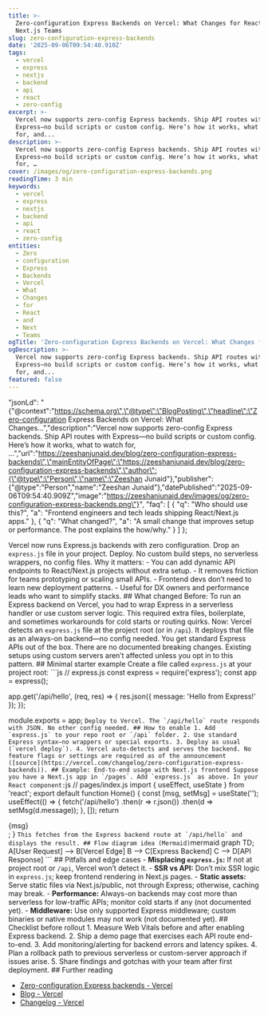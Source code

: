 ```yaml
---
title: >-
  Zero-configuration Express Backends on Vercel: What Changes for React and
  Next.js Teams
slug: zero-configuration-express-backends
date: '2025-09-06T09:54:40.910Z'
tags:
  - vercel
  - express
  - nextjs
  - backend
  - api
  - react
  - zero-config
excerpt: >-
  Vercel now supports zero-config Express backends. Ship API routes with
  Express—no build scripts or custom config. Here’s how it works, what to watch
  for, and...
description: >-
  Vercel now supports zero-config Express backends. Ship API routes with
  Express—no build scripts or custom config. Here’s how it works, what to watch
  for, …
cover: /images/og/zero-configuration-express-backends.png
readingTime: 3 min
keywords:
  - vercel
  - express
  - nextjs
  - backend
  - api
  - react
  - zero-config
entities:
  - Zero
  - configuration
  - Express
  - Backends
  - Vercel
  - What
  - Changes
  - for
  - React
  - and
  - Next
  - Teams
ogTitle: 'Zero-configuration Express Backends on Vercel: What Changes for React…'
ogDescription: >-
  Vercel now supports zero-config Express backends. Ship API routes with
  Express—no build scripts or custom config. Here’s how it works, what to watch
  for, and...
featured: false
---
```

  "jsonLd": "{\"@context\":\"https://schema.org\",\"@type\":\"BlogPosting\",\"headline\":\"Zero-configuration Express Backends on Vercel: What Changes…\",\"description\":\"Vercel now supports zero-config Express backends. Ship API routes with Express—no build scripts or custom config. Here’s how it works, what to watch for, …\",\"url\":\"https://zeeshanjunaid.dev/blog/zero-configuration-express-backends\",\"mainEntityOfPage\":\"https://zeeshanjunaid.dev/blog/zero-configuration-express-backends\",\"author\":{\"@type\":\"Person\",\"name\":\"Zeeshan Junaid\"},\"publisher\":{\"@type\":\"Person\",\"name\":\"Zeeshan Junaid\"},\"datePublished\":\"2025-09-06T09:54:40.909Z\",\"image\":\"https://zeeshanjunaid.dev/images/og/zero-configuration-express-backends.png\"}",
  "faq": [
    {
      "q": "Who should use this?",
      "a": "Frontend engineers and tech leads shipping React/Next.js apps."
    },
    {
      "q": "What changed?",
      "a": "A small change that improves setup or performance. The post explains the how/why."
    }
  ]
};

Vercel now runs Express.js backends with zero configuration. Drop an `express.js` file in your project. Deploy. No custom build steps, no serverless wrappers, no config files. Why it matters: - You can add dynamic API endpoints to React/Next.js projects without extra setup. - It removes friction for teams prototyping or scaling small APIs. - Frontend devs don’t need to learn new deployment patterns. - Useful for DX owners and performance leads who want to simplify stacks. ## What changed Before: To run an Express backend on Vercel, you had to wrap Express in a serverless handler or use custom server logic. This required extra files, boilerplate, and sometimes workarounds for cold starts or routing quirks. Now: Vercel detects an `express.js` file at the project root (or in `/api`). It deploys that file as an always-on backend—no config needed. You get standard Express APIs out of the box. There are no documented breaking changes. Existing setups using custom servers aren’t affected unless you opt in to this pattern. ## Minimal starter example Create a file called `express.js` at your project root: ```js
// express.js
const express = require('express');
const app = express();

app.get('/api/hello', (req, res) => {
  res.json({ message: 'Hello from Express!' });
});

module.exports = app;
``` Deploy to Vercel. The `/api/hello` route responds with JSON. No other config needed. ## How to enable 1. Add `express.js` to your repo root or `/api` folder. 2. Use standard Express syntax—no wrappers or special exports. 3. Deploy as usual (`vercel deploy`). 4. Vercel auto-detects and serves the backend. No feature flags or settings are required as of the announcement ([source](https://vercel.com/changelog/zero-configuration-express-backends)). ## Example: End-to-end usage with Next.js frontend Suppose you have a Next.js app in `/pages`. Add `express.js` as above. In your React component: ```js
// pages/index.js
import { useEffect, useState } from 'react';
export default function Home() {
  const [msg, setMsg] = useState('');
  useEffect(() => {
    fetch('/api/hello')
      .then(r => r.json())
      .then(d => setMsg(d.message));
  }, []);
  return <div>{msg}</div>;
}
``` This fetches from the Express backend route at `/api/hello` and displays the result. ## Flow diagram idea (Mermaid) ```mermaid
graph TD;
  A[User Request] --> B[Vercel Edge]
  B --> C[Express Backend]
  C --> D[API Response]
``` ## Pitfalls and edge cases - **Misplacing `express.js`:** If not at project root or `/api`, Vercel won’t detect it. - **SSR vs API:** Don’t mix SSR logic in `express.js`; keep frontend rendering in Next.js pages. - **Static assets:** Serve static files via Next.js/public, not through Express; otherwise, caching may break. - **Performance:** Always-on backends may cost more than serverless for low-traffic APIs; monitor cold starts if any (not documented yet). - **Middleware:** Use only supported Express middleware; custom binaries or native modules may not work (not documented yet). ## Checklist before rollout 1. Measure Web Vitals before and after enabling Express backend. 2. Ship a demo page that exercises each API route end-to-end. 3. Add monitoring/alerting for backend errors and latency spikes. 4. Plan a rollback path to previous serverless or custom-server approach if issues arise. 5. Share findings and gotchas with your team after first deployment. ## Further reading
- [Zero-configuration Express backends - Vercel](https://vercel.com/changelog/zero-configuration-express-backends)
- [Blog - Vercel](https://vercel.com/blog)
- [Changelog - Vercel](https://vercel.com/changelog)
